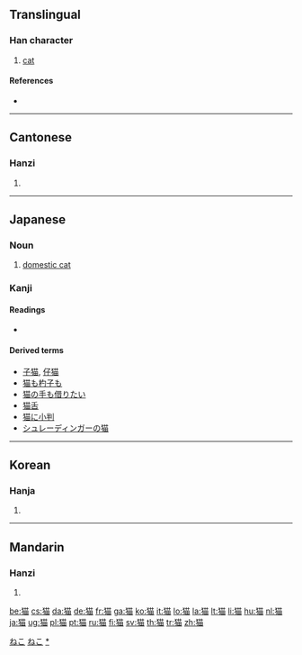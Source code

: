 {{also|貓}}<!-- may be replaced by zh-forms -->
==Translingual==

===Han character===
{{Han char|rn=94|rad=犬|as=09|sn=12|four=|canj=大竹廿田 (KHTW)}}

# [[cat]]

====References====
* {{Han ref|kx=0714.270|dkj=20535|dj=1127.010|hdz=21352.010|uh=732B|ud=29483}}

----

==Cantonese==

===Hanzi===
{{yue-hanzi|jyut=|y=maau1}}

# {{defn|Cantonese}}

----

==Japanese==

===Noun===
{{ja-noun|k|hira=ねこ|rom=neko|hidx=ねこ}}

# [[ domestic cat]]

===Kanji===
{{ja-kanji|grade=c|rs=犬09}}

====Readings====
* {{ja-readings|on=[[びょう]] (byō), [[ぼう]] (bō), [[みょう]] (myō)|kun=[[ねこ]] (neko)}}

====Derived terms====
* [[子猫]], [[仔猫]]
* [[猫も杓子も]]
* [[猫の手も借りたい]]
* [[猫舌]]
* [[猫に小判]]
* [[シュレーディンガーの猫]]

[[Category:1000 Japanese basic words|ねこ]]
[[Category:ja:Mammals|ねこ]]
[[Category:ja:Cats|*]]

----

==Korean==

===Hanja===
{{ko-hanja|hangeul=묘|eumhun=|rv=myo|mr=myo|y=myo}}

# {{defn|Korean}}

----

==Mandarin==

===Hanzi===
{{cmn-hanzi|tra=貓|pin=[[māo]] ([[mao1]])|wg=mao<sup>1</sup>}}

# {{defn|Mandarin}}

[[be:猫]]
[[cs:猫]]
[[da:猫]]
[[de:猫]]
[[fr:猫]]
[[ga:猫]]
[[ko:猫]]
[[it:猫]]
[[lo:猫]]
[[la:猫]]
[[lt:猫]]
[[li:猫]]
[[hu:猫]]
[[nl:猫]]
[[ja:猫]]
[[ug:猫]]
[[pl:猫]]
[[pt:猫]]
[[ru:猫]]
[[fi:猫]]
[[sv:猫]]
[[th:猫]]
[[tr:猫]]
[[zh:猫]]